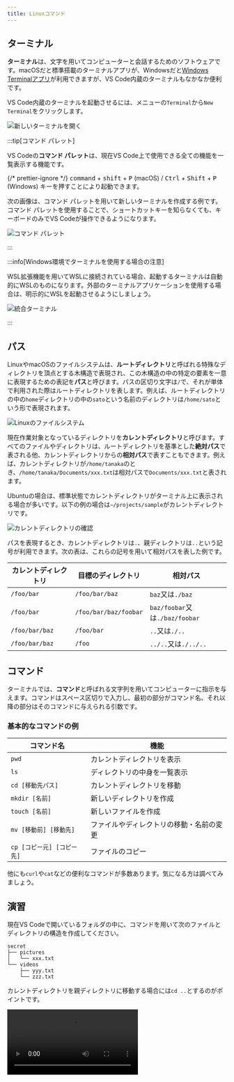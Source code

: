 ```yaml
---
title: Linuxコマンド
---
```



## ターミナル

**ターミナル**は、文字を用いてコンピューターと会話するためのソフトウェアです。macOSだと標準搭載のターミナルアプリが、Windowsだと[Windows Terminalアプリ](https://apps.microsoft.com/store/detail/windows-terminal/9N0DX20HK701)が利用できますが、VS Code内蔵のターミナルもなかなか便利です。

VS Code内蔵のターミナルを起動させるには、メニューの`Terminal`から`New Terminal`をクリックします。

![新しいターミナルを開く](./open-new-terminal.png)

:::tip[コマンド パレット]

VS Codeの**コマンド パレット**は、現在VS Code上で使用できる全ての機能を一覧表示する機能です。

{/* prettier-ignore */}
<kbd>command</kbd> + <kbd>shift</kbd> + <kbd>P</kbd> (macOS) / <kbd>Ctrl</kbd> + <kbd>Shift</kbd> + <kbd>P</kbd> (Windows) キーを押すことにより起動できます。

次の画像は、コマンド パレットを用いて新しいターミナルを作成する例です。コマンド パレットを使用することで、ショートカットキーを知らなくても、キーボードのみでVS Codeが操作できるようになります。

![コマンド パレット](./command-palette.png)

:::

:::info[Windows環境でターミナルを使用する場合の注意]

WSL拡張機能を用いてWSLに接続されている場合、起動するターミナルは自動的にWSLのものになります。外部のターミナルアプリケーションを使用する場合は、明示的にWSLを起動させるようにしましょう。

![統合ターミナル](./wsl-integrated-terminal.png)

:::

## パス

LinuxやmacOSのファイルシステムは、**ルートディレクトリ**と呼ばれる特殊なディレクトリを頂点とする木構造で表現され、この木構造の中の特定の要素を一意に表現するための表記を**パス**と呼びます。パスの区切り文字は`/`で、それが単体で利用された際はルートディレクトリを表します。例えば、ルートディレクトリの中の`home`ディレクトリの中の`sato`という名前のディレクトリは`/home/sato`という形で表現されます。

![Linuxのファイルシステム](./linux-file-system.drawio.svg)

現在作業対象となっているディレクトリを**カレントディレクトリ**と呼びます。すべてのファイルやディレクトリは、ルートディレクトリを基準とした**絶対パス**で表される他、カレントディレクトリからの**相対パス**で表すこともできます。例えば、カレントディレクトリが`/home/tanaka`のとき、`/home/tanaka/Documents/xxx.txt`は相対パスで`Documents/xxx.txt`と表されます。

Ubuntuの場合は、標準状態でカレントディレクトリがターミナル上に表示される場合が多いです。以下の例の場合は`~/projects/sample`がカレントディレクトリです。

![カレントディレクトリの確認](./check-current-directory.png)

パスを表現するとき、カレントディレクトリは`.`、親ディレクトリは`..`という記号が利用できます。次の表は、これらの記号を用いて相対パスを表した例です。

| カレントディレクトリ | 目標のディレクトリ    | 相対パス                       |
| -------------------- | --------------------- | ------------------------------ |
| `/foo/bar`           | `/foo/bar/baz`        | `baz`又は`./baz`               |
| `/foo/bar`           | `/foo/bar/baz/foobar` | `baz/foobar`又は`./baz/foobar` |
| `/foo/bar/baz`       | `/foo/bar`            | `..`又は`./..`                 |
| `/foo/bar/baz`       | `/foo`                | `../..`又は`./../..`           |

## コマンド

ターミナルでは、**コマンド**と呼ばれる文字列を用いてコンピューターに指示を与えます。コマンドはスペース区切りで入力し、最初の部分がコマンド名、それ以降の部分はそのコマンドに与えられる引数です。

### 基本的なコマンドの例

| コマンド名                 | 機能                                     |
| -------------------------- | ---------------------------------------- |
| `pwd`                      | カレントディレクトリを表示               |
| `ls`                       | ディレクトリの中身を一覧表示             |
| `cd [移動先パス]`          | カレントディレクトリを移動               |
| `mkdir [名前]`             | 新しいディレクトリを作成                 |
| `touch [名前]`             | 新しいファイルを作成                     |
| `mv [移動前] [移動先]`     | ファイルやディレクトリの移動・名前の変更 |
| `cp [コピー元] [コピー先]` | ファイルのコピー                         |

他にも`curl`や`cat`などの便利なコマンドが多数あります。気になる方は調べてみましょう。

## 演習

現在VS Codeで開いているフォルダの中に、コマンドを用いて次のファイルとディレクトリの構造を作成してください。

```plain
secret
├── pictures
│   └── xxx.txt
└── videos
    ├── yyy.txt
    └── zzz.txt
```

<Answer>

カレントディレクトリを親ディレクトリに移動する場合には`cd ..`とするのがポイントです。

<video src={commandsAnswerVideo} controls />

</Answer>
